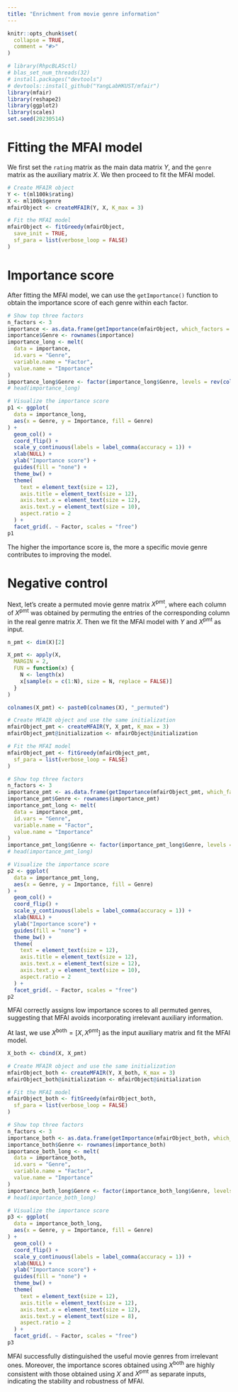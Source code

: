 ```yaml
---
title: "Enrichment from movie genre information"
---
```


```r
knitr::opts_chunk$set(
  collapse = TRUE,
  comment = "#>"
)
```

```r
# library(RhpcBLASctl)
# blas_set_num_threads(32)
# install.packages("devtools")
# devtools::install_github("YangLabHKUST/mfair")
library(mfair)
library(reshape2)
library(ggplot2)
library(scales)
set.seed(20230514)
```

# Fitting the MFAI model

We first set the `rating` matrix as the main data matrix $Y$, and the `genre` matrix as the auxiliary matrix $X$.
We then proceed to fit the MFAI model.

```r
# Create MFAIR object
Y <- t(ml100k$rating)
X <- ml100k$genre
mfairObject <- createMFAIR(Y, X, K_max = 3)

# Fit the MFAI model
mfairObject <- fitGreedy(mfairObject,
  save_init = TRUE,
  sf_para = list(verbose_loop = FALSE)
)
```

# Importance score

After fitting the MFAI model, we can use the `getImportance()` function to obtain the importance score of each genre within each factor.

```r
# Show top three factors
n_factors <- 3
importance <- as.data.frame(getImportance(mfairObject, which_factors = seq_len(n_factors)))
importance$Genre <- rownames(importance)
importance_long <- melt(
  data = importance,
  id.vars = "Genre",
  variable.name = "Factor",
  value.name = "Importance"
)
importance_long$Genre <- factor(importance_long$Genre, levels = rev(colnames(X)))
# head(importance_long)
```

```r
# Visualize the importance score
p1 <- ggplot(
  data = importance_long,
  aes(x = Genre, y = Importance, fill = Genre)
) +
  geom_col() +
  coord_flip() +
  scale_y_continuous(labels = label_comma(accuracy = 1)) +
  xlab(NULL) +
  ylab("Importance score") +
  guides(fill = "none") +
  theme_bw() +
  theme(
    text = element_text(size = 12),
    axis.title = element_text(size = 12),
    axis.text.x = element_text(size = 12),
    axis.text.y = element_text(size = 10),
    aspect.ratio = 2
  ) +
  facet_grid(. ~ Factor, scales = "free")
p1
```

The higher the importance score is, the more a specific movie genre contributes to improving the model.

# Negative control

Next, let's create a permuted movie genre matrix $X^{\text{pmt}}$, where each column of $X^{\text{pmt}}$ was obtained by permuting the entries of the corresponding column in the real genre matrix $X$.
Then we fit the MFAI model with $Y$ and $X^{\text{pmt}}$ as input.

```r
n_pmt <- dim(X)[2]

X_pmt <- apply(X,
  MARGIN = 2,
  FUN = function(x) {
    N <- length(x)
    x[sample(x = c(1:N), size = N, replace = FALSE)]
  }
)

colnames(X_pmt) <- paste0(colnames(X), "_permuted")
```

```r
# Create MFAIR object and use the same initialization
mfairObject_pmt <- createMFAIR(Y, X_pmt, K_max = 3)
mfairObject_pmt@initialization <- mfairObject@initialization

# Fit the MFAI model
mfairObject_pmt <- fitGreedy(mfairObject_pmt,
  sf_para = list(verbose_loop = FALSE)
)
```

```r
# Show top three factors
n_factors <- 3
importance_pmt <- as.data.frame(getImportance(mfairObject_pmt, which_factors = seq_len(n_factors)))
importance_pmt$Genre <- rownames(importance_pmt)
importance_pmt_long <- melt(
  data = importance_pmt,
  id.vars = "Genre",
  variable.name = "Factor",
  value.name = "Importance"
)
importance_pmt_long$Genre <- factor(importance_pmt_long$Genre, levels = rev(colnames(X_pmt)))
# head(importance_pmt_long)

# Visualize the importance score
p2 <- ggplot(
  data = importance_pmt_long,
  aes(x = Genre, y = Importance, fill = Genre)
) +
  geom_col() +
  coord_flip() +
  scale_y_continuous(labels = label_comma(accuracy = 1)) +
  xlab(NULL) +
  ylab("Importance score") +
  guides(fill = "none") +
  theme_bw() +
  theme(
    text = element_text(size = 12),
    axis.title = element_text(size = 12),
    axis.text.x = element_text(size = 12),
    axis.text.y = element_text(size = 10),
    aspect.ratio = 2
  ) +
  facet_grid(. ~ Factor, scales = "free")
p2
```

MFAI correctly assigns low importance scores to all permuted genres, suggesting that MFAI avoids incorporating irrelevant auxiliary information. 

At last, we use $X^{\text{both}} = [X, X^{\text{pmt}}]$ as the input auxiliary matrix and fit the MFAI model.

```r
X_both <- cbind(X, X_pmt)

# Create MFAIR object and use the same initialization
mfairObject_both <- createMFAIR(Y, X_both, K_max = 3)
mfairObject_both@initialization <- mfairObject@initialization

# Fit the MFAI model
mfairObject_both <- fitGreedy(mfairObject_both,
  sf_para = list(verbose_loop = FALSE)
)
```

```r
# Show top three factors
n_factors <- 3
importance_both <- as.data.frame(getImportance(mfairObject_both, which_factors = seq_len(n_factors)))
importance_both$Genre <- rownames(importance_both)
importance_both_long <- melt(
  data = importance_both,
  id.vars = "Genre",
  variable.name = "Factor",
  value.name = "Importance"
)
importance_both_long$Genre <- factor(importance_both_long$Genre, levels = rev(colnames(X_both)))
# head(importance_both_long)

# Visualize the importance score
p3 <- ggplot(
  data = importance_both_long,
  aes(x = Genre, y = Importance, fill = Genre)
) +
  geom_col() +
  coord_flip() +
  scale_y_continuous(labels = label_comma(accuracy = 1)) +
  xlab(NULL) +
  ylab("Importance score") +
  guides(fill = "none") +
  theme_bw() +
  theme(
    text = element_text(size = 12),
    axis.title = element_text(size = 12),
    axis.text.x = element_text(size = 12),
    axis.text.y = element_text(size = 8),
    aspect.ratio = 2
  ) +
  facet_grid(. ~ Factor, scales = "free")
p3
```

MFAI successfully distinguished the useful movie genres from irrelevant ones.
Moreover, the importance scores obtained using $X^{\text{both}}$ are highly consistent with those obtained using $X$ and $X^{\text{pmt}}$ as separate inputs, indicating the stability and robustness of MFAI.
